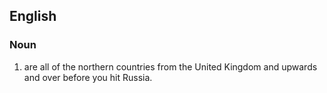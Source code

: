 ==English==

===Noun===
{{head|en|noun form|head=[[northern|Northern]] [[Europeans]]}}

# {{plural of|Northern European|lang=en}} are all of the northern countries from the United Kingdom and upwards and over before you hit Russia.